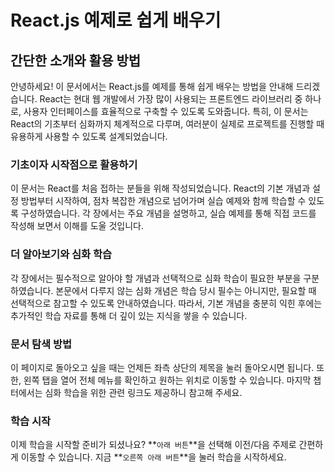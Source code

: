 # React.js 예제로 쉽게 배우기

## 간단한 소개와 활용 방법

안녕하세요! 이 문서에서는 React.js를 예제를 통해 쉽게 배우는 방법을 안내해 드리겠습니다. React는 현대 웹 개발에서 가장 많이 사용되는 프론트엔드 라이브러리 중 하나로, 사용자 인터페이스를 효율적으로 구축할 수 있도록 도와줍니다. 특히, 이 문서는 React의 기초부터 심화까지 체계적으로 다루며, 여러분이 실제로 프로젝트를 진행할 때 유용하게 사용할 수 있도록 설계되었습니다.

### 기초이자 시작점으로 활용하기

이 문서는 React를 처음 접하는 분들을 위해 작성되었습니다. React의 기본 개념과 설정 방법부터 시작하여, 점차 복잡한 개념으로 넘어가며 실습 예제와 함께 학습할 수 있도록 구성하였습니다. 각 장에서는 주요 개념을 설명하고, 실습 예제를 통해 직접 코드를 작성해 보면서 이해를 도울 것입니다.

### 더 알아보기와 심화 학습

각 장에서는 필수적으로 알아야 할 개념과 선택적으로 심화 학습이 필요한 부분을 구분하였습니다. 본문에서 다루지 않는 심화 개념은 학습 당시 필수는 아니지만, 필요할 때 선택적으로 참고할 수 있도록 안내하였습니다. 따라서, 기본 개념을 충분히 익힌 후에는 추가적인 학습 자료를 통해 더 깊이 있는 지식을 쌓을 수 있습니다.

### 문서 탐색 방법

이 페이지로 돌아오고 싶을 때는 언제든 좌측 상단의 제목을 눌러 돌아오시면 됩니다. 또한, 왼쪽 탭을 열어 전체 메뉴를 확인하고 원하는 위치로 이동할 수 있습니다. 마지막 챕터에서는 심화 학습을 위한 관련 링크도 제공하니 참고해 주세요.

### 학습 시작

이제 학습을 시작할 준비가 되셨나요? **`아래 버튼`**을 선택해 이전/다음 주제로 간편하게 이동할 수 있습니다. 지금 **`오른쪽 아래 버튼`**을 눌러 학습을 시작하세요.
